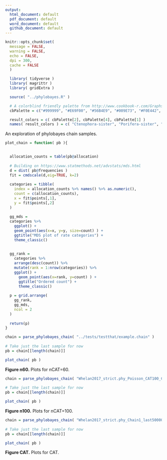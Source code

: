 ```yaml
---
output:
  html_document: default
  pdf_document: default
  word_document: default
  github_document: default
---
```


```r
knitr::opts_chunk$set(
  message = FALSE,
  warning = FALSE,
  echo = FALSE,
  dpi = 300,
  cache = FALSE
  )
```

```r
  library( tidyverse )
  library( magrittr )
  library( gridExtra )

  source( "../phylobayes.R" )

  # A colorblind friendly palette from http://www.cookbook-r.com/Graphs/Colors_(ggplot2)/#a-colorblind-friendly-palette:
  cbPalette = c("#999999", "#E69F00", "#56B4E9", "#009E73", "#F0E442", "#0072B2", "#D55E00", "#CC79A7")

  result_colors = c( cbPalette[2], cbPalette[4], cbPalette[1] )
  names( result_colors ) = c( "Ctenophora-sister", "Porifera-sister", "Unresolved" )

```


An exploration of phylobayes chain samples.

```r

plot_chain = function( pb ){

  
  allocation_counts = table(pb@allocation)
  
  # Building on https://www.statmethods.net/advstats/mds.html
  d = dist( pb@frequencies )
  fit = cmdscale(d,eig=TRUE, k=2)
  
  categories = tibble(
    index = allocation_counts %>% names() %>% as.numeric(),
    count = c(allocation_counts),
    x = fit$points[,1],
    y = fit$points[,2]
  )
  
  gg_mds = 
  categories %>% 
    ggplot() +
    geom_point(aes(x=x, y=y, size=count) ) +
    ggtitle("MDS plot of rate categories") +
    theme_classic()
  
  
  gg_rank = 
    categories %>%
    arrange(desc(count)) %>%
    mutate(rank = 1:nrow(categories)) %>%
    ggplot() +
      geom_point(aes(x=rank, y=count) ) +
      ggtitle("Ordered count") +
      theme_classic()
  
  p = grid.arrange(
  	gg_rank,
  	gg_mds,
  	ncol = 2
  )
  
  return(p)
}


```




```r

chain = parse_phylobayes_chain( "../tests/testthat/example.chain" )
  
# Take just the last sample for now
pb = chain[[length(chain)]]

plot_chain( pb )

```

**Figure n60.** Plots for nCAT=60.


```r

chain = parse_phylobayes_chain( "Whelan2017_strict.phy_Poisson_CAT100_Chain_1_last500.chain" )
  
# Take just the last sample for now
pb = chain[[length(chain)]]

plot_chain( pb )

```

**Figure n100.** Plots for nCAT=100.

```r

chain = parse_phylobayes_chain( "Whelan2017_strict.phy_Chain1_last50000.chain" )
  
# Take just the last sample for now
pb = chain[[length(chain)]]

plot_chain( pb )

```

**Figure CAT.** Plots for CAT.

